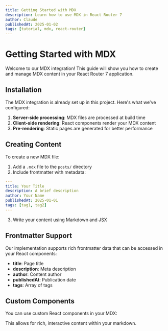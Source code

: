 ```yaml
---
title: Getting Started with MDX
description: Learn how to use MDX in React Router 7
author: Claude
publishedAt: 2025-01-02
tags: [tutorial, mdx, react-router]
---
```


# Getting Started with MDX

Welcome to our MDX integration! This guide will show you how to create and manage MDX content in your React Router 7 application.

## Installation

The MDX integration is already set up in this project. Here's what we've configured:

1. **Server-side processing**: MDX files are processed at build time
2. **Client-side rendering**: React components render your MDX content
3. **Pre-rendering**: Static pages are generated for better performance

## Creating Content

To create a new MDX file:

1. Add a `.mdx` file to the `posts/` directory
2. Include frontmatter with metadata:

```yaml
---
title: Your Title
description: A brief description
author: Your Name
publishedAt: 2025-01-01
tags: [tag1, tag2]
---
```

3. Write your content using Markdown and JSX

## Frontmatter Support

Our implementation supports rich frontmatter data that can be accessed in your React components:

- **title**: Page title
- **description**: Meta description
- **author**: Content author
- **publishedAt**: Publication date
- **tags**: Array of tags

## Custom Components

You can use custom React components in your MDX:

<YouTube id="example123" />

This allows for rich, interactive content within your markdown.